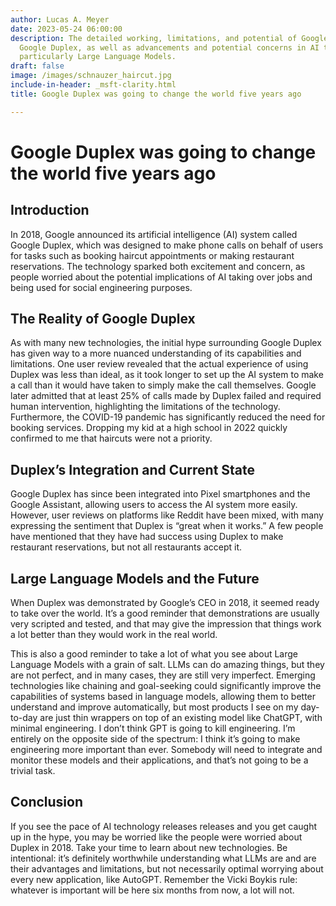 ```yaml
---
author: Lucas A. Meyer
date: 2023-05-24 06:00:00
description: The detailed working, limitations, and potential of Google's AI system,
  Google Duplex, as well as advancements and potential concerns in AI technology,
  particularly Large Language Models.
draft: false
image: /images/schnauzer_haircut.jpg
include-in-header: _msft-clarity.html
title: Google Duplex was going to change the world five years ago

---
```

# Google Duplex was going to change the world five years ago

## Introduction

In 2018, Google announced its artificial intelligence (AI) system called Google Duplex, which was designed to make phone calls on behalf of users for tasks such as booking haircut appointments or making restaurant reservations. The technology sparked both excitement and concern, as people worried about the potential implications of AI taking over jobs and being used for social engineering purposes.

## The Reality of Google Duplex

As with many new technologies, the initial hype surrounding Google Duplex has given way to a more nuanced understanding of its capabilities and limitations. One user review revealed that the actual experience of using Duplex was less than ideal, as it took longer to set up the AI system to make a call than it would have taken to simply make the call themselves. Google later admitted that at least 25% of calls made by Duplex failed and required human intervention, highlighting the limitations of the technology. Furthermore, the COVID-19 pandemic has significantly reduced the need for booking services. Dropping my kid at a high school in 2022 quickly confirmed to me that haircuts were not a priority.

## Duplex's Integration and Current State

Google Duplex has since been integrated into Pixel smartphones and the Google Assistant, allowing users to access the AI system more easily. However, user reviews on platforms like Reddit have been mixed, with many expressing the sentiment that Duplex is "great when it works." A few people have mentioned that they have had success using Duplex to make restaurant reservations, but not all restaurants accept it.

## Large Language Models and the Future 

When Duplex was demonstrated by Google's CEO in 2018, it seemed ready to take over the world. It's a good reminder that demonstrations are usually very scripted and tested, and that may give the impression that things work a lot better than they would work in the real world.

This is also a good reminder to take a lot of what you see about Large Language Models with a grain of salt. LLMs can do amazing things, but they are not perfect, and in many cases, they are still very imperfect.
Emerging technologies like chaining and goal-seeking could significantly improve the capabilities of systems based in language models, allowing them to better understand and improve automatically, but most products I see on my day-to-day are just thin wrappers on top of an existing model like ChatGPT, with minimal engineering. I don't think GPT is going to kill engineering. I'm entirely on the opposite side of the spectrum: I think it's going to make engineering more important than ever. Somebody will need to integrate and monitor these models and their applications, and that's not going to be a trivial task.

## Conclusion

If you see the pace of AI technology releases releases and you get caught up in the hype, you may be worried like the people were worried about Duplex in 2018. Take your time to learn about new technologies. Be intentional: it's definitely worthwhile understanding what LLMs are and are their advantages and limitations, but not necessarily optimal worrying about every new application, like AutoGPT. Remember the Vicki Boykis rule: whatever is important will be here six months from now, a lot will not. 

